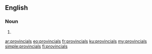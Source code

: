 ==English==

===Noun===
{{head|en|noun plural form}}

# {{plural of|provincial|lang=en}}

[[ar:provincials]]
[[eo:provincials]]
[[fr:provincials]]
[[ku:provincials]]
[[my:provincials]]
[[simple:provincials]]
[[fi:provincials]]